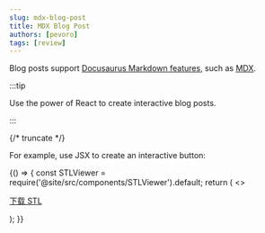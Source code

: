 ```yaml
---
slug: mdx-blog-post
title: MDX Blog Post
authors: [pevoro]
tags: [review]
---
```


Blog posts support [Docusaurus Markdown features](https://docusaurus.io/docs/markdown-features), such as [MDX](https://mdxjs.com/).

:::tip

Use the power of React to create interactive blog posts.

:::

{/* truncate */}

For example, use JSX to create an interactive button:



<BrowserOnly>
  {() => {
    const STLViewer = require('@site/src/components/STLViewer').default;
    return (
      <>
        <STLViewer src="/models/part.stl" height={420} />
        <p style={{marginTop:8}}>
          <a href="/models/part.stl" download>下载 STL</a>
        </p>
      </>
    );
  }}
</BrowserOnly>

